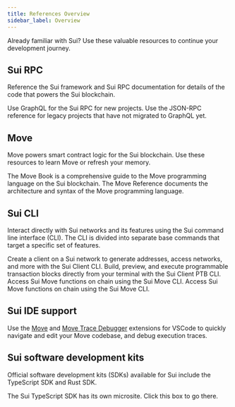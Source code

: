 ```yaml
---
title: References Overview
sidebar_label: Overview
---
```


Already familiar with Sui? Use these valuable resources to continue your development journey.

## Sui RPC

Reference the Sui framework and Sui RPC documentation for details of the code that powers the Sui blockchain. 

<Cards>

<Card title="GraphQL for Sui RPC" href="references/sui-graphql"/>
<Card title="JSON-RPC" href="references/sui-api">
Use GraphQL for the Sui RPC for new projects. Use the JSON-RPC reference for legacy projects that have not migrated to GraphQL yet.
</Card>
</Cards>

## Move

Move powers smart contract logic for the Sui blockchain. Use these resources to learn Move or refresh your memory.

<Cards>
<Card title="Sui framework" href="references/framework"/>
<Card title="The Move Book" href="https://move-book.com/">
The Move Book is a comprehensive guide to the Move programming language on the Sui blockchain.
</Card>
<Card title="The Move Reference" href="https://move-book.com/reference/">
The Move Reference documents the architecture and syntax of the Move programming language.
</Card>
</Cards>

## Sui CLI

Interact directly with Sui networks and its features using the Sui command line interface (CLI). The CLI is divided into separate base commands that target a specific set of features.

<Cards>
<Card title="Sui Client CLI" href="references/cli/client">
Create a client on a Sui network to generate addresses, access networks, and more with the Sui Client CLI.
</Card>
<Card title="Sui Client PTB CLI" href="references/cli/ptb">
Build, preview, and execute programmable transaction blocks directly from your terminal with the Sui Client PTB CLI.
</Card>
<Card title="Sui Move CLI" href="references/cli/move">
Access Sui Move functions on chain using the Sui Move CLI.
</Card>

<Card title="Sui Replay CLI" href="references/cli/replay">
Access Sui Move functions on chain using the Sui Move CLI.
</Card>
</Cards>

## Sui IDE support

Use the [Move](https://marketplace.visualstudio.com/items?itemName=mysten.move) and [Move Trace Debugger](https://marketplace.visualstudio.com/items?itemName=mysten.move-trace-debug) extensions for VSCode to quickly navigate and edit your Move codebase, and debug execution traces.

<Cards>
<Card title="Move" href="references/ide/move"/>
<Card title="Move Trace Debugger" href="references/ide/debugger"/>
</Cards>



## Sui software development kits

Official software development kits (SDKs) available for Sui include the TypeScript SDK and Rust SDK.

<Cards>
<Card title="Sui TypeScript SDK" href="https://sdk.mystenlabs.com/typescript">
The Sui TypeScript SDK has its own microsite. Click this box to go there.
</Card>
<Card title="Sui Rust SDK" href="references/rust-sdk"/>
</Cards>
